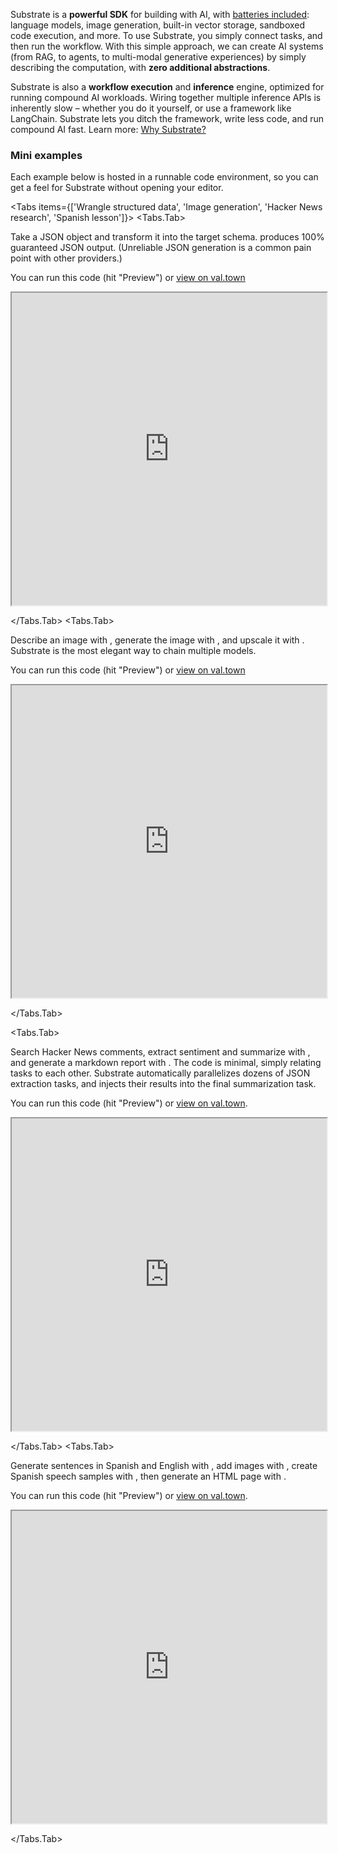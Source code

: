 
Substrate is a **powerful SDK** for building with AI, with [batteries included](https://substrate.run/nodes): language models, image generation, built-in vector storage, sandboxed code execution, and more. To use Substrate, you simply connect tasks, and then run the workflow. With this simple approach, we can create AI systems (from RAG, to agents, to multi-modal generative experiences) by simply describing the computation, with **zero additional abstractions**.

Substrate is also a **workflow execution** and **inference** engine, optimized for running compound AI workloads. Wiring together multiple inference APIs is inherently slow – whether you do it yourself, or use a framework like LangChain. Substrate lets you ditch the framework, write less code, and run compound AI fast. Learn more: [Why Substrate?](/why)

### Mini examples

Each example below is hosted in a runnable code environment, so you can get a feel for Substrate without opening your editor.

<Tabs items={['Wrangle structured data', 'Image generation', 'Hacker News research', 'Spanish lesson']}>
<Tabs.Tab>

Take a JSON object and transform it into the target schema. <ComputeJSON /> produces 100% guaranteed JSON output. (Unreliable JSON generation is a common pain point with other providers.)

You can run this code (hit "Preview") or [view on val.town](https://www.val.town/v/substrate/shapeshift)

<iframe
  width="100%"
  height="500px"
  src="https://www.val.town/embed/substrate/shapeshift"
  title="Generate and reshape structured data"
  allow="web-share"
  allowFullScreen
></iframe>

</Tabs.Tab>
<Tabs.Tab>

Describe an image with <ComputeText />, generate the image with <GenerateImage />, and upscale it with <UpscaleImage />. Substrate is the most elegant way to chain multiple models.

You can run this code (hit "Preview") or [view on val.town](https://www.val.town/v/substrate/imageGeneration)

<iframe
  width="100%"
  height="500px"
  src="https://www.val.town/embed/substrate/imageGeneration"
  title="Image Generation Example"
  allow="web-share"
  allowFullScreen
></iframe>

</Tabs.Tab>

<Tabs.Tab>

Search Hacker News comments, extract sentiment and summarize with <ComputeJSON />, and generate a markdown report with <ComputeText />. The code is minimal, simply relating tasks to each other. Substrate automatically parallelizes dozens of JSON extraction tasks, and injects their results into the final summarization task.

You can run this code (hit "Preview") or [view on val.town](https://www.val.town/v/substrate/hackerNewsRAG).

<iframe
  width="100%"
  height="500px"
  src="https://www.val.town/embed/substrate/hackerNewsRAG"
  title="Hacker News research"
  allow="web-share"
  allowFullScreen
></iframe>

</Tabs.Tab>
<Tabs.Tab>

Generate sentences in Spanish and English with <ComputeText />, add images with <GenerateImage />, create Spanish speech samples with <GenerateSpeech />, then generate an HTML page with <ComputeText />.

You can run this code (hit "Preview") or [view on val.town](https://www.val.town/v/substrate/spanishVocabLesson).

<iframe
  width="100%"
  height="500px"
  src="https://www.val.town/embed/substrate/spanishVocabLesson"
  title="Spanish lesson"
  allow="web-share"
  allowFullScreen
></iframe>

</Tabs.Tab>
</Tabs>
